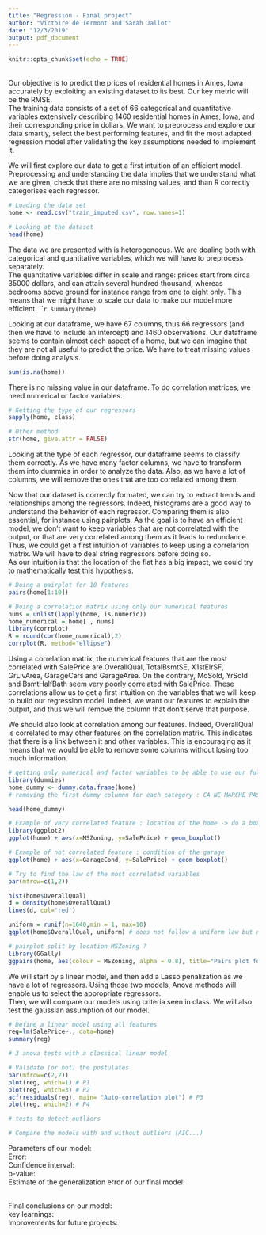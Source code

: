 ```yaml
---
title: "Regression - Final project"
author: "Victoire de Termont and Sarah Jallot"
date: "12/3/2019"
output: pdf_document
---
```


```r
knitr::opts_chunk$set(echo = TRUE)
```

\textbf{I. Introduction}  
Our objective is to predict the prices of residential homes in Ames, Iowa accurately by exploiting an existing dataset to its best. Our key metric will be the RMSE.     
The training data consists of a set of 66 categorical and quantitative variables extensively describing 1460 residential homes in Ames, Iowa, and their corresponding price in dollars. 
We want to preprocess and explore our data smartly, select the best performing features, and fit the most adapted regression model after validating the key assumptions needed to implement it.      

We will first explore our data to get a first intuition of an efficient model. Preprocessing and understanding the data implies that we understand what we are given, check that there are no missing values, and than R correctly categorises each regressor.  
```r
# Loading the data set 
home <- read.csv("train_imputed.csv", row.names=1)
```

```r
# Looking at the dataset 
head(home)
```
The data we are presented with is heterogeneous. We are dealing both with categorical and quantitative variables, which we will have to preprocess separately.  
The quantitative variables differ in scale and range: prices start from circa 35000 dollars, and can attain several hundred thousand, whereas bedrooms above ground for instance range from one to eight only. This means that we might have to scale our data to make our model more efficient. 
`````r
summary(home)
```

Looking at our dataframe, we have 67 columns, thus 66 regressors (and then we have to include an intercept) and 1460 observations. Our dataframe seems to contain almost each aspect of a home, but we can imagine that they are not all useful to predict the price. 
We have to treat missing values before doing analysis. 
```r
sum(is.na(home))
```
There is no missing value in our dataframe.
To do correlation matrices, we need numerical or factor variables. 

```r
# Getting the type of our regressors
sapply(home, class)
```
```r
# Other method 
str(home, give.attr = FALSE)
```

Looking at the type of each regressor, our dataframe seems to classify them correctly. As we have many factor columns, we have to transform them into dummies in order to analyze the data. Also, as we have a lot of columns, we will remove the ones that are too correlated among them.


\textbf{II. Exploratory data analysis / initial modeling}  
  
Now that our dataset is correctly formated, we can try to extract trends and relationships among the regressors. Indeed, histograms are a good way to understand the behavior of each regressor. Comparing them is also essential, for instance using pairplots. As the goal is to have an efficient model, we don't want to keep variables that are not correlated with the output, or that are very correlated among them as it leads to redundance. Thus, we could get a first intuition of variables to keep using a correlarion matrix. We will have to deal string regressors before doing so.  
As our intuition is that the location of the flat has a big impact, we could try to mathematically test this hypothesis.  

```r
# Doing a pairplot for 10 features 
pairs(home[1:10])
```

```r
# Doing a correlation matrix using only our numerical features 
nums = unlist(lapply(home, is.numeric)) 
home_numerical = home[ , nums]
library(corrplot) 
R = round(cor(home_numerical),2)
corrplot(R, method="ellipse")
```
Using a correlation matrix, the numerical features that are the most correlated with SalePrice are OverallQual, TotalBsmtSE, X1stElrSF, GrLivArea, GarageCars and GarageArea.
On the contrary, MoSold, YrSold and BsmtHalfBath seem very poorly correlated with SalePrice. 
These correlations allow us to get a first intuition on the variables that we will keep to build our regression model. Indeed, we want our features to explain the output, and thus we will remove the column that don't serve that purpose. 

We should also look at correlation among our features. Indeed, OverallQual is correlated to may other features on the correlation matrix. This indicates that there is a link between it and other variables. This is encouraging as it means that we would be able to remove some columns without losing too much information.


```r
# getting only numerical and factor variables to be able to use our full model 
library(dummies)
home_dummy <- dummy.data.frame(home)
# removing the first dummy columnn for each category : CA NE MARCHE PAS 

head(home_dummy)
```



```r
# Example of very correlated feature : location of the home -> do a boxplot per location MSZoning
library(ggplot2)
ggplot(home) + aes(x=MSZoning, y=SalePrice) + geom_boxplot()
```

```r
# Example of not correlated feature : condition of the garage 
ggplot(home) + aes(x=GarageCond, y=SalePrice) + geom_boxplot()
```


```r
# Try to find the law of the most correlated variables
par(mfrow=c(1,2))

hist(home$OverallQual)
d = density(home$OverallQual)
lines(d, col='red')

uniform = runif(n=1640,min = 1, max=10)
qqplot(home$OverallQual, uniform) # does not follow a uniform law but not a normal law either
```


```r
# pairplot split by location MSZoning ? 
library(GGally)
ggpairs(home, aes(colour = MSZoning, alpha = 0.8), title="Pairs plot for home dataset") + theme_grey(base_size = 8)
```

\textbf{III. Modeling and diagnostics}  
  
We will start by a linear model, and then add a Lasso penalization as we have a lot of regressors. Using those two models, Anova methods will enable us to select the appropriate regressors.  
Then, we will compare our models using criteria seen in class. We will also test the gaussian assumption of our model.  

```r
# Define a linear model using all features 
reg=lm(SalePrice~., data=home)
summary(reg)
```


```r
# 3 anova tests with a classical linear model


```

```r
# Validate (or not) the postulates 
par(mfrow=c(2,2))
plot(reg, which=1) # P1
plot(reg, which=3) # P2
acf(residuals(reg), main= "Auto-correlation plot") # P3
plot(reg, which=2) # P4
```

```r
# tests to detect outliers
```
  
```r
# Compare the models with and without outliers (AIC...)
```
  
\textbf{IV. Final models}  
  
Parameters of our model:  
Error:  
Confidence interval:  
p-value:  
Estimate of the generalization error of our final model:  
  
\textbf{V. Discussion}  
Final conclusions on our model:  
key learnings:  
Improvements for future projects:  